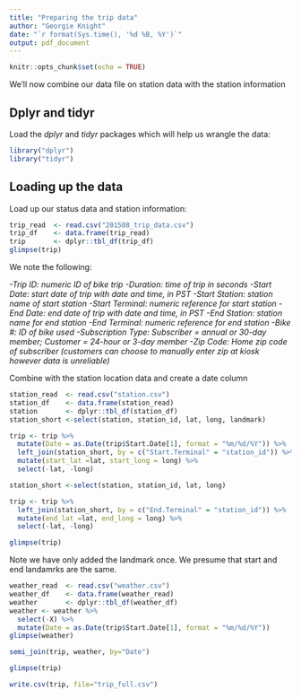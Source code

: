 ---
title: "Preparing the trip data"
author: "Georgie Knight"
date: "`r format(Sys.time(), '%d %B, %Y')`"
output: pdf_document
---

```{r setup, include=FALSE}
knitr::opts_chunk$set(echo = TRUE)
```
We'll now combine our data file on station data with the station information

## Dplyr and tidyr

Load the _dplyr_ and _tidyr_ packages which will help us wrangle the data:

```{r}
library("dplyr")
library("tidyr")
```
## Loading up the data

Load up our status data and station information:

```{r}
trip_read  <- read.csv("201508_trip_data.csv")
trip_df    <- data.frame(trip_read)
trip       <- dplyr::tbl_df(trip_df)
glimpse(trip)
```

We note the following:

_-Trip ID: numeric ID of bike trip_
_-Duration: time of trip in seconds_
_-Start Date: start date of trip with date and time, in PST_
_-Start Station: station name of start station_
_-Start Terminal: numeric reference for start station_
_-End Date: end date of trip with date and time, in PST_
_-End Station: station name for end station_
_-End Terminal: numeric reference for end station_
_-Bike #: ID of bike used_
_-Subscription Type: Subscriber = annual or 30-day member; Customer = 24-hour or 3-day member_
_-Zip Code: Home zip code of subscriber (customers can choose to manually enter zip at kiosk however data is unreliable)_

Combine with the station location data and create a date column


```{r}
station_read  <- read.csv("station.csv")
station_df    <- data.frame(station_read)
station       <- dplyr::tbl_df(station_df)
station_short <-select(station, station_id, lat, long, landmark)

trip <- trip %>% 
  mutate(Date = as.Date(trip$Start.Date[1], format = "%m/%d/%Y")) %>% 
  left_join(station_short, by = c("Start.Terminal" = "station_id")) %>% 
  mutate(start_lat =lat, start_long = long) %>% 
  select(-lat, -long) 

station_short <-select(station, station_id, lat, long)

trip <- trip %>%
  left_join(station_short, by = c("End.Terminal" = "station_id")) %>% 
  mutate(end_lat =lat, end_long = long) %>% 
  select(-lat, -long)

glimpse(trip)
```

Note we have only added the landmark once. We presume that start and end landamrks are the same. 

```{r}
weather_read  <- read.csv("weather.csv")
weather_df    <- data.frame(weather_read)
weather       <- dplyr::tbl_df(weather_df)
weather <- weather %>% 
  select(-X) %>% 
  mutate(Date = as.Date(trip$Start.Date[1], format = "%m/%d/%Y"))
glimpse(weather)

semi_join(trip, weather, by="Date")

glimpse(trip)

write.csv(trip, file="trip_full.csv")

```

